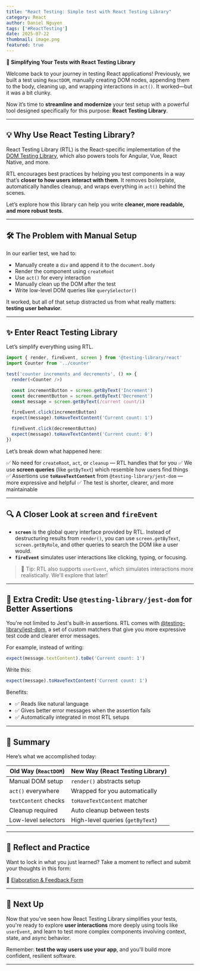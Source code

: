 ```yaml
---
title: "React Testing: Simple test with React Testing Library"
category: React
author: Daniel Nguyen
tags: ['#ReactTesting']
date: 2025-07-22
thumbnail: image.png
featured: true
---
```


**🧪 Simplifying Your Tests with React Testing Library**

Welcome back to your journey in testing React applications! Previously, we built a test using `ReactDOM`, manually creating DOM nodes, appending them to the body, cleaning up, and wrapping interactions in `act()`. It worked—but it was a bit clunky.

Now it’s time to **streamline and modernize** your test setup with a powerful tool designed specifically for this purpose: **React Testing Library**.

---

## 💡 Why Use React Testing Library?

React Testing Library (RTL) is the React-specific implementation of the [DOM Testing Library](https://testing-library.com/), which also powers tools for Angular, Vue, React Native, and more.

RTL encourages best practices by helping you test components in a way that’s **closer to how users interact with them**. It removes boilerplate, automatically handles cleanup, and wraps everything in `act()` behind the scenes.

Let’s explore how this library can help you write **cleaner, more readable, and more robust tests**.

---

## 🛠 The Problem with Manual Setup

In our earlier test, we had to:

* Manually create a `div` and append it to the `document.body`
* Render the component using `createRoot`
* Use `act()` for every interaction
* Manually clean up the DOM after the test
* Write low-level DOM queries like `querySelector()`

It worked, but all of that setup distracted us from what really matters: **testing user behavior**.

---

## ✨ Enter React Testing Library

Let’s simplify everything using RTL.

```js
import { render, fireEvent, screen } from '@testing-library/react'
import Counter from '../counter'

test('counter increments and decrements', () => {
  render(<Counter />)

  const incrementButton = screen.getByText('Increment')
  const decrementButton = screen.getByText('Decrement')
  const message = screen.getByText(/current count/i)

  fireEvent.click(incrementButton)
  expect(message).toHaveTextContent('Current count: 1')

  fireEvent.click(decrementButton)
  expect(message).toHaveTextContent('Current count: 0')
})
```

Let’s break down what happened here:

✅ No need for `createRoot`, `act`, or `cleanup` — RTL handles that for you
✅ We use **screen queries** (like `getByText`) which resemble how users find things
✅ Assertions use **`toHaveTextContent`** from `@testing-library/jest-dom` — more expressive and helpful
✅ The test is shorter, clearer, and more maintainable

---

## 🔍 A Closer Look at `screen` and `fireEvent`

* **`screen`** is the global query interface provided by RTL. Instead of destructuring results from `render()`, you can use `screen.getByText`, `screen.getByRole`, and other queries to search the DOM like a user would.
* **`fireEvent`** simulates user interactions like clicking, typing, or focusing.

> 🧠 Tip: RTL also supports `userEvent`, which simulates interactions more realistically. We'll explore that later!

---

## 💯 Extra Credit: Use `@testing-library/jest-dom` for Better Assertions

You're not limited to Jest's built-in assertions. RTL comes with [@testing-library/jest-dom](https://testing-library.com/docs/ecosystem-jest-dom/), a set of custom matchers that give you more expressive test code and clearer error messages.

For example, instead of writing:

```js
expect(message.textContent).toBe('Current count: 1')
```

Write this:

```js
expect(message).toHaveTextContent('Current count: 1')
```

Benefits:

* ✅ Reads like natural language
* ✅ Gives better error messages when the assertion fails
* ✅ Automatically integrated in most RTL setups

---

## 🔁 Summary

Here’s what we accomplished today:

| Old Way (`ReactDOM`) | New Way (React Testing Library)  |
| -------------------- | -------------------------------- |
| Manual DOM setup     | `render()` abstracts setup       |
| `act()` everywhere   | Wrapped for you automatically    |
| `textContent` checks | `toHaveTextContent` matcher      |
| Cleanup required     | Auto cleanup between tests       |
| Low-level selectors  | High-level queries (`getByText`) |

---

## 📝 Reflect and Practice

Want to lock in what you just learned? Take a moment to reflect and submit your thoughts in this form:

🔗 [Elaboration & Feedback Form](https://ws.kcd.im/?ws=Testing%20React%20Applications%20%F0%9F%A7%90&e=02%3A%20simple%20test%20with%20React%20Testing%20Library&em=)

---

## 🚀 Next Up

Now that you've seen how React Testing Library simplifies your tests, you're ready to explore **user interactions** more deeply using tools like `userEvent`, and learn to test more complex components involving context, state, and async behavior.

Remember: **test the way users use your app**, and you'll build more confident, resilient software.

---